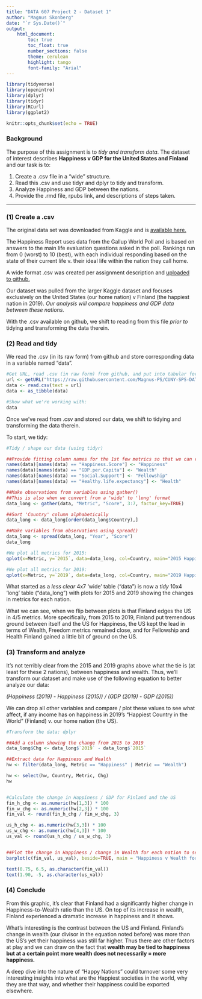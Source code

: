 ---
title: "DATA 607 Project 2 - Dataset 1"
author: "Magnus Skonberg"
date: "`r Sys.Date()`"
output: 
    html_document:
        toc: true
        toc_float: true
        number_sections: false
        theme: cerulean
        highlight: tango
        font-family: "Arial"
---

```{r load-packages, include=FALSE}
library(tidyverse)
library(openintro)
library(dplyr)
library(tidyr)
library(RCurl)
library(ggplot2)
```


```{r setup, include=FALSE}
knitr::opts_chunk$set(echo = TRUE)
```

### Background

The purpose of this assignment is to *tidy and transform data*. The dataset of interest describes **Happiness v GDP for the United States and Finland** and our task is to: 

(1) Create a .csv file in a "wide" structure.
(2) Read this .csv and use tidyr and dplyr to tidy and transform.
(3) Analyze Happiness and GDP between the nations.
(4) Provide the .rmd file, rpubs link, and descriptions of steps taken.

--------------------------------------------------------------------------------

\clearpage

### (1) Create a .csv

The original data set was downloaded from Kaggle and is [available here.](https://www.kaggle.com/unsdsn/world-happiness)

The Happiness Report uses data from the Gallup World Poll and is based on answers to the main life evaluation questions asked in the poll. Rankings run from 0 (worst) to 10 (best), with each individual responding based on the state of their current life v. their ideal life within the nation they call home.

A wide format .csv was created per assignment description and [uploaded to github.](https://github.com/Magnus-PS/CUNY-SPS-DATA-607/blob/Project-2/happy_data.csv)

Our dataset was pulled from the larger Kaggle dataset and focuses exclusively on the United States (our home nation) v Finland (the happiest nation in 2019). *Our analysis will compare happiness and GDP data between these nations.*

With the .csv available on github, we shift to reading from this file *prior to* tidying and transforming the data therein.

### (2) Read and tidy

We read the .csv (in its raw form) from github and store corresponding data in a variable named "data".

```{r}
#Get URL, read .csv (in raw form) from github, and put into tabular form
url <- getURL("https://raw.githubusercontent.com/Magnus-PS/CUNY-SPS-DATA-607/Project-2/happy_data.csv")
data <- read.csv(text = url)
data <- as_tibble(data)

#Show what we're working with:
data

```
Once we've read from .csv and stored our data, we shift to tidying and transforming the data therein.

To start, we tidy:

```{r}
#Tidy / shape our data (using tidyr)

##Provide fitting column names for the 1st few metrics so that we can read them on the graph later.
names(data)[names(data) == "Happiness.Score"] <- "Happiness"
names(data)[names(data) == "GDP.per.Capita"] <- "Wealth"
names(data)[names(data) == "Social.Support"] <- "Fellowship"
names(data)[names(data) == "Healthy.life.expectancy"] <- "Health"

##Make observations from variables using gather()
##This is also when we convert from a 'wide' to 'long' format
data_long <- gather(data, "Metric", "Score", 3:7, factor_key=TRUE)

##Sort 'Country' column alphabetically
data_long <- data_long[order(data_long$Country),]

##Make variables from observations using spread()
data_long <- spread(data_long, "Year", "Score")
data_long

#We plot all metrics for 2015:
qplot(x=Metric, y=`2015`, data=data_long, col=Country, main="2015 Happiness v GDP Metrics", xlab="Metric", ylab="Value")

#We plot all metrics for 2019:
qplot(x=Metric, y=`2019`, data=data_long, col=Country, main="2019 Happiness v GDP Metrics", xlab="Metric", ylab="Value")

```

What started as a *less clear* 4x7 'wide' table ("data") is now a  *tidy* 10x4 'long' table ("data_long") with plots for 2015 and 2019 showing the changes in metrics for each nation.

What we can see, when we flip between plots is that Finland edges the US in 4/5 metrics. More specifically, from 2015 to 2019, Finland put tremendous ground between itself and the US for Happiness, the US kept the lead in terms of Wealth, Freedom metrics remained close, and for Fellowship and Health Finland gained a little bit of ground on the US.

### (3) Transform and analyze

It's not terribly clear from the 2015 and 2019 graphs above what the tie is (at least for these 2 nations), between happiness and wealth. Thus, we'll transform our dataset and make use of the following equation to better analyze our data: 

*(Happiness (2019) - Happiness (2015)) / (GDP (2019) - GDP (2015))*

We can drop all other variables and compare / plot these values to see what affect, if any income has on happiness in 2019's "Happiest Country in the World" (Finland) v. our home nation (the US).

```{r}
#Transform the data: dplyr

##Add a column showing the change from 2015 to 2019
data_long$Chg <- data_long$`2019` - data_long$`2015`

##Extract data for Happiness and Wealth
hw <- filter(data_long, Metric == "Happiness" | Metric == "Wealth")

hw <- select(hw, Country, Metric, Chg)
hw


#Calculate the change in Happiness / GDP for Finland and the US
fin_h_chg <- as.numeric(hw[1,3]) * 100
fin_w_chg <- as.numeric(hw[2,3]) * 100
fin_val <- round(fin_h_chg / fin_w_chg, 3)

us_h_chg <- as.numeric(hw[3,3]) * 100
us_w_chg <- as.numeric(hw[4,3]) * 100
us_val <- round(us_h_chg / us_w_chg, 3)


##Plot the change in Happiness / change in Wealth for each nation to see if we might draw any interesting insight.
barplot(c(fin_val, us_val), beside=TRUE, main = "Happiness v Wealth for the Finland and the US", xlab = "Country", ylab = "Happiness/Wealth", ylim = c(-10, 10), names.arg = c("Finland", "United States"), col=c("#6699FF", "#6699FF"), border="white")

text(0.75, 6.5, as.character(fin_val))
text(1.90, -5, as.character(us_val))

```

### (4) Conclude

From this graphic, it's clear that Finland had a significantly higher change in Happiness-to-Wealth ratio than the US. On top of its increase in wealth, Finland experienced a dramatic increase in happiness and it shows.

What's interesting is the contrast between the US and Finland. Finland's change in wealth (our divisor in the equation noted before) was more than the US's yet their happiness was still far higher. Thus there are other factors at play and we can draw on the fact that **wealth may be tied to happiness but at a certain point more wealth does not necessarily = more happiness.**

A deep dive into the nature of "Happy Nations" could turnover some very interesting insights into what are the Happiest societies in the world, why they are that way, and whether their happiness could be exported elsewhere.